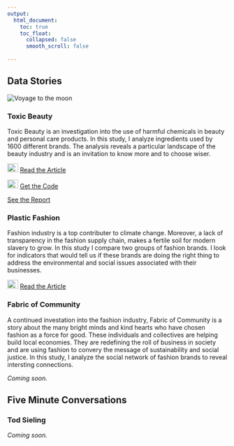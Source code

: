 ```yaml
---
output:
  html_document:
    toc: true
    toc_float:
      collapsed: false
      smooth_scroll: false
    
---
```

## Data Stories

![](images/companies.png "Voyage to the moon")

### __Toxic Beauty__
Toxic Beauty is an investigation into the use of harmful chemicals in beauty and personal care products. In this study, I analyze ingredients used by 1600 different brands. The analysis reveals a particular landscape of the beauty industry and is an invitation to know more and to choose wiser. 

![](images/mediumLogo.png){ width=25 height=20px}
[Read the Article](https://medium.com/think-dirty/toxic-beauty-a-data-story-283270f111cf)

![](images/githubLogo.png){width=25 height=20px}
[Get the Code](https://github.com/mkhezr)

[See the Report](https://github.com/mkhezr)

### __Plastic Fashion__
Fashion industry is a top contributer to climate change. Moreover, a lack of transparency in the fashion supply chain, makes a fertile soil for modern slavery to grow. In this study I compare two groups of fashion brands. I look for indicators that would tell us if these brands are doing the right thing to address the environmental and social issues associated with their businesses. 

![](images/mediumLogo.png){ width=25 height=20px}
[Read the Article](https://medium.com/@mkhezr/plastic-fashion-a-data-story-4c65ff6efc36)

### __Fabric of Community__
A continued investation into the fashion industry, Fabric of Community is a story about the many bright minds and kind hearts who have chosen fashion as a force for good. These individuals and collectives are helping build local economies. They are redefining the roll of business in society and are using fashion to convery the message of sustainability and social justice. In this study, I analyze the social network of fashion brands to reveal intersting connections. 

_Coming soon._

## Five Minute Conversations
### __Tod Sieling__

_Coming soon._